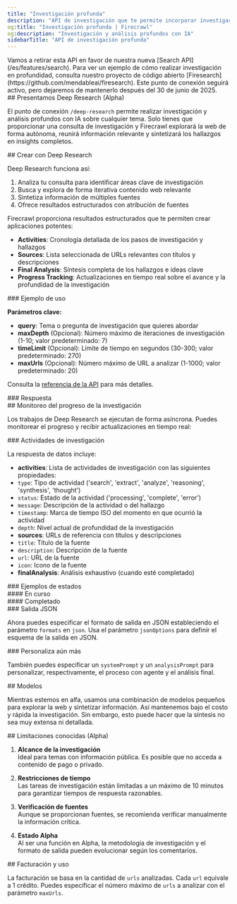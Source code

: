 ```yaml
---
title: "Investigación profunda"
description: "API de investigación que te permite incorporar investigación profunda en tus propias aplicaciones"
og:title: "Investigación profunda | Firecrawl"
og:description: "Investigación y análisis profundos con IA"
sidebarTitle: "API de investigación profunda"
---
```



<Warning>
  Vamos a retirar esta API en favor de nuestra nueva [Search API](/es/features/search). Para ver un ejemplo de cómo realizar investigación en profundidad, consulta nuestro proyecto de código abierto [Firesearch](https://github.com/mendableai/firesearch). Este punto de conexión seguirá activo, pero dejaremos de mantenerlo después del 30 de junio de 2025.
</Warning>

<div id="introducing-deep-research-alpha">
  ## Presentamos Deep Research (Alpha)
</div>

El punto de conexión `/deep-research` permite realizar investigación y análisis profundos con IA sobre cualquier tema. Solo tienes que proporcionar una consulta de investigación y Firecrawl explorará la web de forma autónoma, reunirá información relevante y sintetizará los hallazgos en insights completos.

<div id="building-with-deep-research">
  ## Crear con Deep Research
</div>

Deep Research funciona así:

1. Analiza tu consulta para identificar áreas clave de investigación
2. Busca y explora de forma iterativa contenido web relevante
3. Sintetiza información de múltiples fuentes
4. Ofrece resultados estructurados con atribución de fuentes

Firecrawl proporciona resultados estructurados que te permiten crear aplicaciones potentes:

* **Activities**: Cronología detallada de los pasos de investigación y hallazgos
* **Sources**: Lista seleccionada de URLs relevantes con títulos y descripciones
* **Final Analysis**: Síntesis completa de los hallazgos e ideas clave
* **Progress Tracking**: Actualizaciones en tiempo real sobre el avance y la profundidad de la investigación

<div id="example-usage">
  ### Ejemplo de uso
</div>

<CodeGroup>
  <DeepResearchPython />

  <DeepResearchNode />

  <DeepResearchCURL />
</CodeGroup>

**Parámetros clave:**

* **query**: Tema o pregunta de investigación que quieres abordar
* **maxDepth** (Opcional): Número máximo de iteraciones de investigación (1-10; valor predeterminado: 7)
* **timeLimit** (Opcional): Límite de tiempo en segundos (30-300; valor predeterminado: 270)
* **maxUrls** (Opcional): Número máximo de URL a analizar (1-1000; valor predeterminado: 20)

Consulta la [referencia de la API](/es/api-reference/endpoint/deep-research) para más detalles.

<div id="response">
  ### Respuesta
</div>

<DeepResearchOutput />

<div id="monitoring-research-progress">
  ## Monitoreo del progreso de la investigación
</div>

Los trabajos de Deep Research se ejecutan de forma asíncrona. Puedes monitorear el progreso y recibir actualizaciones en tiempo real:

<CodeGroup>
  <CheckStatusPython />

  <CheckStatusNode />

  <CheckStatusCURL />
</CodeGroup>

<div id="research-activities">
  ### Actividades de investigación
</div>

La respuesta de datos incluye:

* **activities**: Lista de actividades de investigación con las siguientes propiedades:
* `type`: Tipo de actividad (&#39;search&#39;, &#39;extract&#39;, &#39;analyze&#39;, &#39;reasoning&#39;, &#39;synthesis&#39;, &#39;thought&#39;)
* `status`: Estado de la actividad (&#39;processing&#39;, &#39;complete&#39;, &#39;error&#39;)
* `message`: Descripción de la actividad o del hallazgo
* `timestamp`: Marca de tiempo ISO del momento en que ocurrió la actividad
* `depth`: Nivel actual de profundidad de la investigación
* **sources**: URLs de referencia con títulos y descripciones
* `title`: Título de la fuente
* `description`: Descripción de la fuente
* `url`: URL de la fuente
* `icon`: Icono de la fuente
* **finalAnalysis**: Análisis exhaustivo (cuando esté completado)

<div id="status-examples">
  ### Ejemplos de estados
</div>

<div id="in-progress">
  #### En curso
</div>

<StatusPending />

<div id="completed">
  #### Completado
</div>

<StatusCompleted />

<div id="json-output">
  ### Salida JSON
</div>

Ahora puedes especificar el formato de salida en JSON estableciendo el parámetro `formats` en `json`. Usa el parámetro `jsonOptions` para definir el esquema de la salida en JSON.

<div id="customize-even-further">
  ### Personaliza aún más
</div>

También puedes especificar un `systemPrompt` y un `analysisPrompt` para personalizar, respectivamente, el proceso con agente y el análisis final.

<div id="models">
  ## Modelos
</div>

Mientras estemos en alfa, usamos una combinación de modelos pequeños para explorar la web y sintetizar información. Así mantenemos bajo el costo y rápida la investigación. Sin embargo, esto puede hacer que la síntesis no sea muy extensa ni detallada.

<div id="known-limitations-alpha">
  ## Limitaciones conocidas (Alpha)
</div>

1. **Alcance de la investigación**\
   Ideal para temas con información pública. Es posible que no acceda a contenido de pago o privado.

2. **Restricciones de tiempo**\
   Las tareas de investigación están limitadas a un máximo de 10 minutos para garantizar tiempos de respuesta razonables.

3. **Verificación de fuentes**\
   Aunque se proporcionan fuentes, se recomienda verificar manualmente la información crítica.

4. **Estado Alpha**\
   Al ser una función en Alpha, la metodología de investigación y el formato de salida pueden evolucionar según los comentarios.

<div id="billing-and-usage">
  ## Facturación y uso
</div>

La facturación se basa en la cantidad de `urls` analizadas. Cada `url` equivale a 1 crédito. Puedes especificar el número máximo de `urls` a analizar con el parámetro `maxUrls`.